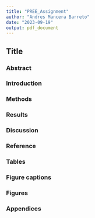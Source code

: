 ```yaml
---
title: "PREE_Assignment"
author: "Andres Mancera Barreto"
date: "2023-09-19"
output: pdf_document
---
```


## Title

### Abstract

### Introduction

### Methods

### Results

### Discussion

### Reference

### Tables

### Figure captions

### Figures

### Appendices
